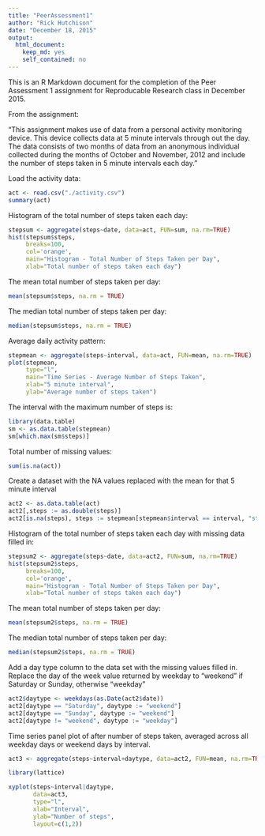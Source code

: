 ```yaml
---
title: "PeerAssessment1"
author: "Rick Hutchison"
date: "December 18, 2015"
output: 
  html_document: 
    keep_md: yes
    self_contained: no
---
```


This is an R Markdown document for the completion of the Peer Assessment 1 assignment for Reproducable Research class in December 2015.

From the assignment:

"This assignment makes use of data from a personal activity monitoring device. This device collects data at 5 minute intervals through out the day. The data consists of two months of data from an anonymous individual collected during the months of October and November, 2012 and include the number of steps taken in 5 minute intervals each day."

Load the activity data:

```r
act <- read.csv("./activity.csv")
summary(act)
```

Histogram of the total number of steps taken each day:

```r
stepsum <- aggregate(steps~date, data=act, FUN=sum, na.rm=TRUE)
hist(stepsum$steps,
     breaks=100,
     col='orange',
     main="Histogram - Total Number of Steps Taken per Day",
     xlab="Total number of steps taken each day")
```

The mean total number of steps taken per day:

```r
mean(stepsum$steps, na.rm = TRUE)
```

The median total number of steps taken per day:

```r
median(stepsum$steps, na.rm = TRUE)
```

Average daily activity pattern:

```r
stepmean <- aggregate(steps~interval, data=act, FUN=mean, na.rm=TRUE)
plot(stepmean,
     type="l",
     main="Time Series - Average Number of Steps Taken",
     xlab="5 minute interval",
     ylab="Average number of steps taken")
```

The interval with the maximum number of steps is:

```r
library(data.table)
sm <- as.data.table(stepmean)
sm[which.max(sm$steps)]
```

Total number of missing values:

```r
sum(is.na(act))
```

Create a dataset with the NA values replaced with the mean for that 5 minute interval

```r
act2 <- as.data.table(act)
act2[,steps := as.double(steps)]
act2[is.na(steps), steps := stepmean[stepmean$interval == interval, "steps"]]
```

Histogram of the total number of steps taken each day with missing data filled in:

```r
stepsum2 <- aggregate(steps~date, data=act2, FUN=sum, na.rm=TRUE)
hist(stepsum2$steps,
     breaks=100,
     col='orange',
     main="Histogram - Total Number of Steps Taken per Day",
     xlab="Total number of steps taken each day")
```

The mean total number of steps taken per day:

```r
mean(stepsum2$steps, na.rm = TRUE)
```

The median total number of steps taken per day:

```r
median(stepsum2$steps, na.rm = TRUE)
```

Add a day type column to the data set with the missing values filled in.  Replace the day of the week value returned by weekday to "weekend" if Saturday or Sunday, otherwise "weekday"

```r
act2$daytype <- weekdays(as.Date(act2$date))
act2[daytype == "Saturday", daytype := "weekend"]
act2[daytype == "Sunday", daytype := "weekend"]
act2[daytype != "weekend", daytype := "weekday"]

```

Time series panel plot of after number of steps taken, averaged across all weekday days or weekend days by interval.

```r
act3 <- aggregate(steps~interval+daytype, data=act2, FUN=mean, na.rm=TRUE)

library(lattice)

xyplot(steps~interval|daytype,
       data=act3,
       type="l",
       xlab="Interval",
       ylab="Number of steps",
       layout=c(1,2))

```


